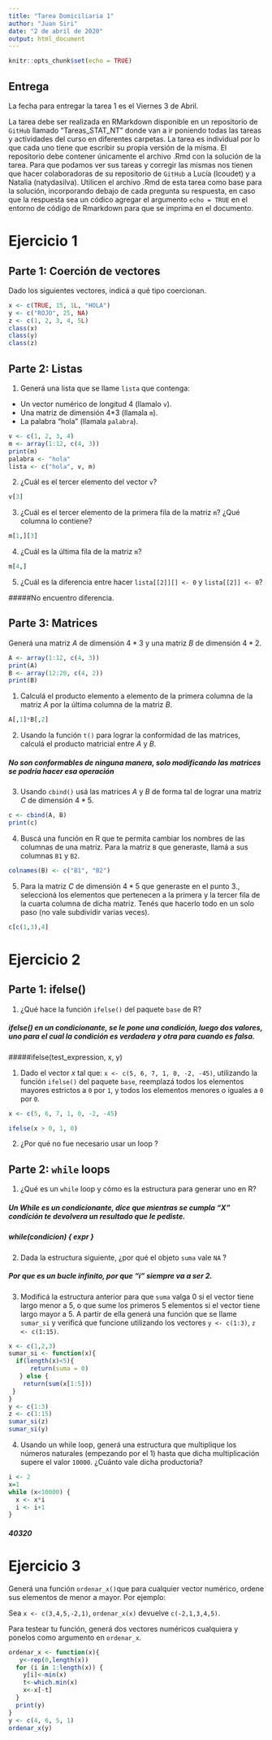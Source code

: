 ```yaml
---
title: "Tarea Domiciliaria 1"
author: "Juan Siri"
date: "2 de abril de 2020"
output: html_document
---
```


```r
knitr::opts_chunk$set(echo = TRUE)
```

## Entrega

La fecha para entregar la tarea 1 es el Viernes 3 de Abril.

La tarea debe ser realizada en RMarkdown disponible en un repositorio de `GitHub` llamado "Tareas_STAT_NT" donde van a ir poniendo todas las tareas y actividades del curso en diferentes carpetas.
La tarea es individual por lo que cada uno tiene que escribir su propia versión de la misma.
El repositorio debe contener únicamente el archivo .Rmd con la solución de la tarea.
Para que podamos ver sus tareas y corregir las mismas nos tienen que hacer colaboradoras de su repositorio de `GitHub` a Lucía (lcoudet) y a Natalia (natydasilva).
Utilicen el archivo .Rmd de esta tarea como base para la solución, incorporando debajo de cada pregunta su respuesta, en caso que la respuesta sea un códico agregar el argumento `echo = TRUE` en el entorno de código de Rmarkdown para que se imprima en el documento.



# Ejercicio 1

## Parte 1: Coerción de vectores

Dado los siguientes vectores, indicá a qué tipo coercionan.

```r
x <- c(TRUE, 15, 1L, "HOLA")
y <- c("ROJO", 25, NA)
z <- c(1, 2, 3, 4, 5L)
class(x)
class(y)
class(z)

```


## Parte 2: Listas

1. Generá una lista que se llame `lista` que contenga:

-  Un vector numérico de longitud 4 (llamalo `v`).
-  Una matriz de dimensión 4*3 (llamala `m`).
-  La palabra "hola" (llamala `palabra`).

```r
v <- c(1, 2, 3, 4)
m <- array(1:12, c(4, 3))
print(m)
palabra <- "hola"
lista <- c("hola", v, m)
```

2. ¿Cuál es el tercer elemento del vector `v`?

```r
v[3]
```
3. ¿Cuál es el tercer elemento de la primera fila de la matriz `m`? ¿Qué columna lo contiene?

```r
m[1,][3]
```

4. ¿Cuál es la última fila de la matriz `m`?
```r
m[4,]
```
5. ¿Cuál es la diferencia entre hacer `lista[[2]][] <- 0` y `lista[[2]] <- 0`?

#####No encuentro diferencia.

## Parte 3: Matrices

Generá una matriz $A$ de dimensión $4*3$ y una matriz $B$ de dimensión $4*2$.

```r
A <- array(1:12, c(4, 3))
print(A)
B <- array(12:20, c(4, 2))
print(B)
```


1. Calculá el producto elemento a elemento de la primera columna de la matriz $A$ por la última columna de la matriz $B$.

```r
A[,1]*B[,2]
```

2. Usando la función `t()` para lograr la conformidad de las matrices, calculá el producto matricial entre $A$ y $B$.

##### No son conformables de ninguna manera, solo modificando las matrices se podría hacer esa operación

3. Usando `cbind()` usá las matrices $A$ y $B$ de forma tal de lograr una matriz $C$ de dimensión $4*5$.

```r
c <- cbind(A, B)
print(c)
```

4. Buscá una función en R que te permita cambiar los nombres de las columnas de una matriz. Para la matriz `B` que generaste, llamá a sus columnas `B1` y `B2`. 

```r
colnames(B) <- c("B1", "B2")
```

5. Para la matriz $C$ de dimensión $4*5$ que generaste en el punto 3., seleccioná los elementos que pertenecen a la primera y la tercer fila de la cuarta columna de dicha matriz. Tenés que hacerlo todo en un solo paso (no vale subdividir varias veces). 

```r
c[c(1,3),4]
```


# Ejercicio 2

## Parte 1: ifelse()

1. ¿Qué hace la función `ifelse()` del paquete `base` de R?

##### ifelse() en un condicionante, se le pone una condición, luego dos valores, uno para el cual la condición es verdadera y otra para cuando es falsa.

#####ifelse(test_expression, x, y)

1. Dado el vector $x$ tal que: `x <- c(5, 6, 7, 1, 0, -2, -45)`, utilizando la función `ifelse()` del paquete `base`, reemplazá todos los elementos mayores estrictos a `0` por `1`, y todos los elementos menores o iguales a `0` por `0`.


```r
x <- c(5, 6, 7, 1, 0, -2, -45)

ifelse(x > 0, 1, 0)

```

2. ¿Por qué no fue necesario usar un loop ?

#####  

## Parte 2: `while` loops

1. ¿Qué es un `while` loop y cómo es la estructura para generar uno en R?

##### Un While es un condicionante, dice que mientras se cumpla "X" condición te devolvera un resultado que le pediste.

##### while(condicion) { expr }


2. Dada la estructura siguiente, ¿por qué el objeto `suma` vale `NA` ?

##### Por que es un bucle infinito, por que "i" siempre va a ser 2. 

3. Modificá la estructura anterior para que `suma` valga 0 si el vector tiene largo menor a 5, o que sume los primeros 5 elementos si el vector tiene largo mayor a 5. A partir de ella generá una función que se llame `sumar_si` y verificá que funcione utilizando los vectores `y <- c(1:3)`, `z <- c(1:15)`.

```r
x <- c(1,2,3)
sumar_si <- function(x){
  if(length(x)<5){
      return(suma = 0)
   } else {
    return(sum(x[1:5]))
 }
}  
y <- c(1:3)
z <- c(1:15)
sumar_si(z)
sumar_si(y) 
```


4. Usando un while loop, generá una estructura que multiplique los números naturales (empezando por el 1) hasta que dicha multiplicación supere el valor `10000`. ¿Cuánto vale dicha productoria?


```r
i <- 2
x=1
while (x<10000) {
  x <- x*i
  i <- i+1
}
```

##### 40320

# Ejercicio 3

Generá una función `ordenar_x()`que para cualquier vector numérico, ordene sus elementos de menor a mayor. Por ejemplo:

Sea `x <- c(3,4,5,-2,1)`, `ordenar_x(x)` devuelve `c(-2,1,3,4,5)`.

Para testear tu función, generá dos vectores numéricos cualquiera y ponelos como argumento en `ordenar_x`. 

```r
ordenar_x <- function(x){
   y<-rep(0,length(x))
  for (i in 1:length(x)) {
    y[i]<-min(x)
    t<-which.min(x)
    x<-x[-t]
  }
  print(y)
}
y <- c(4, 6, 5, 1)
ordenar_x(y)
```

